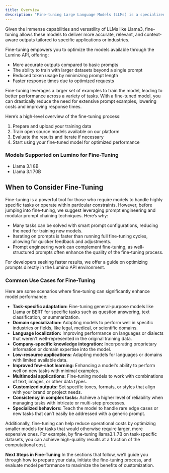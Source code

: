 ```yaml
---
title: Overview
description: "Fine-tuning Large Language Models (LLMs) is a specialized process within machine learning that adapts pre-trained language models to perform specific tasks or to better understand particular domains. Given the immense capabilities and versatility of LLMs like Llama3, fine-tuning allows these models to deliver more accurate, relevant, and context-aware outputs tailored to specific applications or industries."
---
```


Given the immense capabilities and versatility of LLMs like Llama3, fine-tuning allows these models to deliver more accurate, relevant, and context-aware outputs tailored to specific applications or industries.

Fine-tuning empowers you to optimize the models available through the Lumino API, offering:
- More accurate outputs compared to basic prompts
- The ability to train with larger datasets beyond a single prompt
- Reduced token usage by minimizing prompt length
- Faster response times due to optimized requests

Fine-tuning leverages a larger set of examples to train the model, leading to better performance across a variety of tasks. With a fine-tuned model, you can drastically reduce the need for extensive prompt examples, lowering costs and improving response times.

Here’s a high-level overview of the fine-tuning process:
1. Prepare and upload your training data
2. Train open source models available on our platform
3. Evaluate the results and iterate if necessary
4. Start using your fine-tuned model for optimized performance

### Models Supported on Lumino for Fine-Tuning
- Llama 3.1 8B <br />
- Llama 3.1 70B

## When to Consider Fine-Tuning
Fine-tuning is a powerful tool for those who require models to handle highly specific tasks or operate within particular constraints. However, before jumping into fine-tuning, we suggest leveraging prompt engineering and modular prompt chaining techniques. Here’s why:

- Many tasks can be solved with smart prompt configurations, reducing the need for training new models.
- Iterating on prompts is faster than running full fine-tuning cycles, allowing for quicker feedback and adjustments.
- Prompt engineering work can complement fine-tuning, as well-structured prompts often enhance the quality of the fine-tuning process.

For developers seeking faster results, we offer a guide on optimizing prompts directly in the Lumino API environment.

### Common Use Cases for Fine-Tuning
Here are some scenarios where fine-tuning can significantly enhance model performance:
- **Task-specific adaptation:** Fine-tuning general-purpose models like Llama or BERT for specific tasks such as question answering, text classification, or summarization.
- **Domain specialization:** Adapting models to perform well in specific industries or fields, like legal, medical, or scientific domains.
- **Language localization:** Improving performance on languages or dialects that weren't well-represented in the original training data.
- **Company-specific knowledge integration:** Incorporating proprietary information or domain expertise into the model.
- **Low-resource applications:** Adapting models for languages or domains with limited available data.
- **Improved few-shot learning:** Enhancing a model's ability to perform well on new tasks with minimal examples.
- **Multimodal applications:** Fine-tuning models to work with combinations of text, images, or other data types.
- **Customized outputs:** Set specific tones, formats, or styles that align with your brand or project needs.
- **Consistency in complex tasks:** Achieve a higher level of reliability when managing tasks with intricate or multi-step processes.
- **Specialized behaviors:** Teach the model to handle rare edge cases or new tasks that can’t easily be addressed with a generic prompt.

Additionally, fine-tuning can help reduce operational costs by optimizing smaller models for tasks that would otherwise require larger, more expensive ones. For example, by fine-tuning llama3.1_7B on task-specific datasets, you can achieve high-quality results at a fraction of the computational cost.

<b>Next Steps in Fine-Tuning</b>
In the sections that follow, we’ll guide you through how to prepare your data, initiate the fine-tuning process, and evaluate model performance to maximize the benefits of customization.





